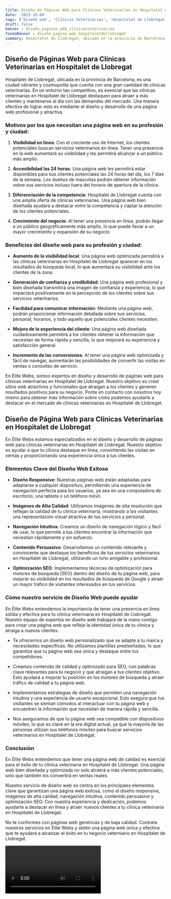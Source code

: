 ```yaml
---
title: Diseño de Páginas Web para Clínicas Veterinarias en Hospitalet de Llobregat
date: '2023-10-04'
tags: ['Diseño web', 'Clínicas Veterinarias', 'Hospitalet de Llobregat']
draft: false
banner : diseño_paginas_web_clínicasveterinarias
fondoBanner : diseño_pagina_web_hospitaletdellobregat
summary: Hospitalet de Llobregat, ubicada en la provincia de Barcelona, ​​es una ciudad vibrante y cosmopolita que cuenta con una gran cantidad de clínicas veterinarias. En un entorno tan competitivo, es esencial que las clínicas veterinarias en Hospitalet de Llobregat destaquen para atraer a más clientes y mantenerse al día con las demandas del mercado. Una manera efectiva de lograr esto es mediante el diseño y desarrollo de una página web profesional y atractiva.
---
```


## Diseño de Páginas Web para Clínicas Veterinarias en Hospitalet de Llobregat

Hospitalet de Llobregat, ubicada en la provincia de Barcelona, ​​es una ciudad vibrante y cosmopolita que cuenta con una gran cantidad de clínicas veterinarias. En un entorno tan competitivo, es esencial que las clínicas veterinarias en Hospitalet de Llobregat destaquen para atraer a más clientes y mantenerse al día con las demandas del mercado. Una manera efectiva de lograr esto es mediante el diseño y desarrollo de una página web profesional y atractiva.

### Motivos por los que necesitan una página web en su profesión y ciudad:

1. **Visibilidad en línea**: Con el creciente uso de Internet, los clientes potenciales buscan servicios veterinarios en línea. Tener una presencia en la web aumentará su visibilidad y les permitirá alcanzar a un público más amplio.

2. **Accesibilidad las 24 horas**: Una página web les permitirá estar disponibles para sus clientes potenciales las 24 horas del día, los 7 días de la semana. Los dueños de mascotas podrán obtener información sobre sus servicios incluso fuera del horario de apertura de la clínica.

3. **Diferenciación de la competencia**: Hospitalet de Llobregat cuenta con una amplia oferta de clínicas veterinarias. Una página web bien diseñada ayudará a destacar entre la competencia y captar la atención de los clientes potenciales.

4. **Crecimiento del negocio**: Al tener una presencia en línea, podrán llegar a un público geográficamente más amplio, lo que puede llevar a un mayor crecimiento y expansión de su negocio.

### Beneficios del diseño web para su profesión y ciudad:

* **Aumento de la visibilidad local**: Una página web optimizada permitirá a las clínicas veterinarias en Hospitalet de Llobregat aparecer en los resultados de búsqueda local, lo que aumentará su visibilidad ante los clientes de la zona.

* **Generación de confianza y credibilidad**: Una página web profesional y bien diseñada transmitirá una imagen de confianza y experiencia, lo que impactará positivamente en la percepción de los clientes sobre sus servicios veterinarios.

* **Facilidad para comunicar información**: Mediante una página web, podrán proporcionar información detallada sobre sus servicios, personal, horarios, y todo aquello que potenciales clientes necesiten.

* **Mejora de la experiencia del cliente**: Una página web diseñada cuidadosamente permitirá a los clientes obtener la información que necesitan de forma rápida y sencilla, lo que mejorará su experiencia y satisfacción general.

* **Incremento de las conversiones**: Al tener una página web optimizada y fácil de navegar, aumentarán las posibilidades de convertir las visitas en ventas o consultas de servicio.

En Élite Webs, somos expertos en diseño y desarrollo de páginas web para clínicas veterinarias en Hospitalet de Llobregat. Nuestro objetivo es crear sitios web atractivos y funcionales que atraigan a los clientes y generen resultados positivos para su negocio. Ponte en contacto con nosotros hoy mismo para obtener más información sobre cómo podemos ayudarle a destacar en el mercado de clínicas veterinarias en Hospitalet de Llobregat.

<GifSeo />

<Cta />

## Diseño de Página Web para Clínicas Veterinarias en Hospitalet de Llobregat

En Élite Webs estamos especializados en el diseño y desarrollo de páginas web para clínicas veterinarias en Hospitalet de Llobregat. Nuestro objetivo es ayudar a que tu clínica destaque en línea, convirtiendo las visitas en ventas y proporcionando una experiencia única a tus clientes.

### Elementos Clave del Diseño Web Exitoso

- **Diseño Responsive**: Nuestras páginas web están adaptadas para adaptarse a cualquier dispositivo, permitiendo una experiencia de navegación perfecta para los usuarios, ya sea en una computadora de escritorio, una tableta o un teléfono móvil.

- **Imágenes de Alta Calidad**: Utilizamos imágenes de alta resolución que reflejan la calidad de tu clínica veterinaria, mostrando a los visitantes una representación visual atractiva de tus servicios y personal.

- **Navegación Intuitiva**: Creamos un diseño de navegación lógico y fácil de usar, lo que permite a tus clientes encontrar la información que necesitan rápidamente y sin esfuerzo.

- **Contenido Persuasivo**: Desarrollamos un contenido relevante y convincente que destaque los beneficios de tus servicios veterinarios en Hospitalet de Llobregat, utilizando un tono amigable y profesional.

- **Optimización SEO**: Implementamos técnicas de optimización para motores de búsqueda (SEO) dentro del diseño de tu página web, para mejorar su visibilidad en los resultados de búsqueda de Google y atraer un mayor tráfico de visitantes interesados en tus servicios.

### Cómo nuestro servicio de Diseño Web puede ayudar

En Élite Webs entendemos la importancia de tener una presencia en línea sólida y efectiva para tu clínica veterinaria en Hospitalet de Llobregat. Nuestro equipo de expertos en diseño web trabajará de la mano contigo para crear una página web que refleje la identidad única de tu clínica y atraiga a nuevos clientes.

- Te ofrecemos un diseño web personalizado que se adapte a tu marca y necesidades específicas. No utilizamos plantillas prediseñadas, lo que garantiza que tu página web sea única y destaque entre tus competidores.

- Creamos contenido de calidad y optimizado para SEO, con palabras clave relevantes para tu negocio y que atraigan a tus clientes objetivo. Esto ayudará a mejorar tu posición en los motores de búsqueda y atraer tráfico de calidad a tu página web.

- Implementamos estrategias de diseño que permiten una navegación intuitiva y una experiencia de usuario excepcional. Esto asegura que tus visitantes se sientan cómodos al interactuar con tu página web y encuentren la información que necesitan de manera rápida y sencilla.

- Nos aseguramos de que tu página web sea compatible con dispositivos móviles, lo que es clave en la era digital actual, ya que la mayoría de las personas utilizan sus teléfonos móviles para buscar servicios veterinarios en Hospitalet de Llobregat.

### Conclusión

En Élite Webs entendemos que tener una página web de calidad es esencial para el éxito de tu clínica veterinaria en Hospitalet de Llobregat. Una página web bien diseñada y optimizada no solo atraerá a más clientes potenciales, sino que también los convertirá en ventas reales.

Nuestro servicio de diseño web se centra en los principales elementos clave que garantizan una página web exitosa, como el diseño responsive, imágenes de alta calidad, navegación intuitiva, contenido persuasivo y optimización SEO. Con nuestra experiencia y dedicación, podemos ayudarte a destacar en línea y atraer nuevos clientes a tu clínica veterinaria en Hospitalet de Llobregat.

No te conformes con páginas web genéricas y de baja calidad. Contrata nuestros servicios en Élite Webs y obtén una página web única y efectiva que te ayudará a alcanzar el éxito en tu negocio veterniario en Hospitalet de Llobregat.

<Video />

<CtaBot job='Clínicas Veterinarias' city='Hospitalet de Llobregat'/>

<Gmaps query='Hospitalet de Llobregat+españa+maps' />